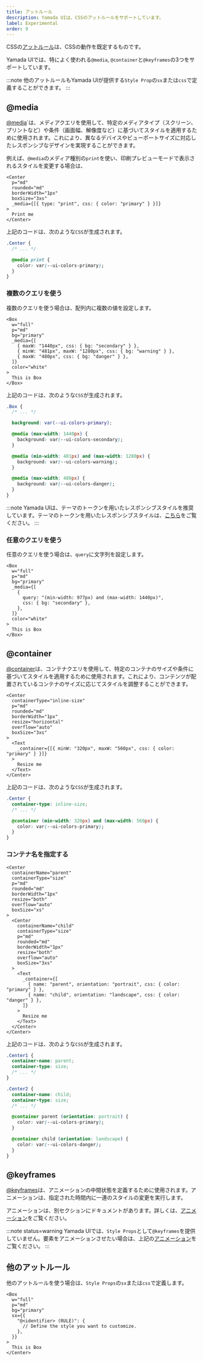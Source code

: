 ```yaml
---
title: アットルール
description: Yamada UIは、CSSのアットルールをサポートしています。
label: Experimental
order: 9
---
```


CSSの[アットルール](https://developer.mozilla.org/ja/docs/Web/CSS/At-rule)は、CSSの動作を既定するものです。

Yamada UIでは、特によく使われる`@media`, `@container`と`@keyframes`の3つをサポートしています。

:::note
他のアットルールもYamada UIが提供する`Style Prop`の`sx`または`css`で定義することができます。
:::

## @media

[@media](https://developer.mozilla.org/ja/docs/Web/CSS/@media)`は、メディアクエリを使用して、特定のメディアタイプ（スクリーン、プリントなど）や条件（画面幅、解像度など）に基づいてスタイルを適用するために使用されます。これにより、異なるデバイスやビューポートサイズに対応したレスポンシブなデザインを実現することができます。

例えば、`@media`のメディア種別の`print`を使い、印刷プレビューモードで表示されるスタイルを変更する場合は、

```tsx
<Center
  p="md"
  rounded="md"
  borderWidth="1px"
  boxSize="3xs"
  _media={[{ type: "print", css: { color: "primary" } }]}
>
  Print me
</Center>
```

上記のコードは、次のような`CSS`が生成されます。

```css
.Center {
  /* ... */

  @media print {
    color: var(--ui-colors-primary);
  }
}
```

### 複数のクエリを使う

複数のクエリを使う場合は、配列内に複数の値を設定します。

```tsx
<Box
  w="full"
  p="md"
  bg="primary"
  _media={[
    { maxW: "1440px", css: { bg: "secondary" } },
    { minW: "481px", maxW: "1280px", css: { bg: "warning" } },
    { maxW: "480px", css: { bg: "danger" } },
  ]}
  color="white"
>
  This is Box
</Box>
```

上記のコードは、次のような`CSS`が生成されます。

```css
.Box {
  /* ... */

  background: var(--ui-colors-primary);

  @media (max-width: 1440px) {
    background: var(--ui-colors-secondary);
  }

  @media (min-width: 481px) and (max-width: 1280px) {
    background: var(--ui-colors-warning);
  }

  @media (max-width: 480px) {
    background: var(--ui-colors-danger);
  }
}
```

:::note
Yamada UIは、テーマのトークンを用いたレスポンシブスタイルを推奨しています。テーマのトークンを用いたレスポンシブスタイルは、[こちら](/styled-system/responsive-styles)をご覧ください。
:::

### 任意のクエリを使う

任意のクエリを使う場合は、`query`に文字列を設定します。

```tsx
<Box
  w="full"
  p="md"
  bg="primary"
  _media={[
    {
      query: "(min-width: 977px) and (max-width: 1440px)",
      css: { bg: "secondary" },
    },
  ]}
  color="white"
>
  This is Box
</Box>
```

## @container

[@container](https://developer.mozilla.org/ja/docs/Web/CSS/@container)は、コンテナクエリを使用して、特定のコンテナのサイズや条件に基づいてスタイルを適用するために使用されます。これにより、コンテンツが配置されているコンテナのサイズに応じてスタイルを調整することができます。

```tsx
<Center
  containerType="inline-size"
  p="md"
  rounded="md"
  borderWidth="1px"
  resize="horizontal"
  overflow="auto"
  boxSize="3xs"
>
  <Text
    _container={[{ minW: "320px", maxW: "560px", css: { color: "primary" } }]}
  >
    Resize me
  </Text>
</Center>
```

上記のコードは、次のような`CSS`が生成されます。

```css
.Center {
  container-type: inline-size;
  /* ... */

  @container (min-width: 320px) and (max-width: 560px) {
    color: var(--ui-colors-primary);
  }
}
```

### コンテナ名を指定する

```tsx
<Center
  containerName="parent"
  containerType="size"
  p="md"
  rounded="md"
  borderWidth="1px"
  resize="both"
  overflow="auto"
  boxSize="xs"
>
  <Center
    containerName="child"
    containerType="size"
    p="md"
    rounded="md"
    borderWidth="1px"
    resize="both"
    overflow="auto"
    boxSize="3xs"
  >
    <Text
      _container={[
        { name: "parent", orientation: "portrait", css: { color: "primary" } },
        { name: "child", orientation: "landscape", css: { color: "danger" } },
      ]}
    >
      Resize me
    </Text>
  </Center>
</Center>
```

上記のコードは、次のような`CSS`が生成されます。

```css
.Center1 {
  container-name: parent;
  container-type: size;
  /* ... */
}

.Center2 {
  container-name: child;
  container-type: size;
  /* ... */

  @container parent (orientation: portrait) {
    color: var(--ui-colors-primary);
  }

  @container child (orientation: landscape) {
    color: var(--ui-colors-danger);
  }
}
```

## @keyframes

[@keyframes](https://developer.mozilla.org/en-US/docs/Web/CSS/@keyframes)は、アニメーションの中間状態を定義するために使用されます。アニメーションは、指定された時間内に一連のスタイルの変更を実行します。

アニメーションは、別セクションにドキュメントがあります。詳しくは、[アニメーション](/styled-system/animation)をご覧ください。

:::note status=warning
Yamada UIでは、`Style Props`として`@keyframes`を提供していません。要素をアニメーションさせたい場合は、上記の[アニメーション](/styled-system/animation)をご覧ください。
:::

## 他のアットルール

他のアットルールを使う場合は、`Style Props`の`sx`または`css`で定義します。

```tsx
<Box
  w="full"
  p="md"
  bg="primary"
  sx={{
    "@<identifier> (RULE)": {
      // Define the style you want to customize.
    },
  }}
>
  This is Box
</Center>
```
